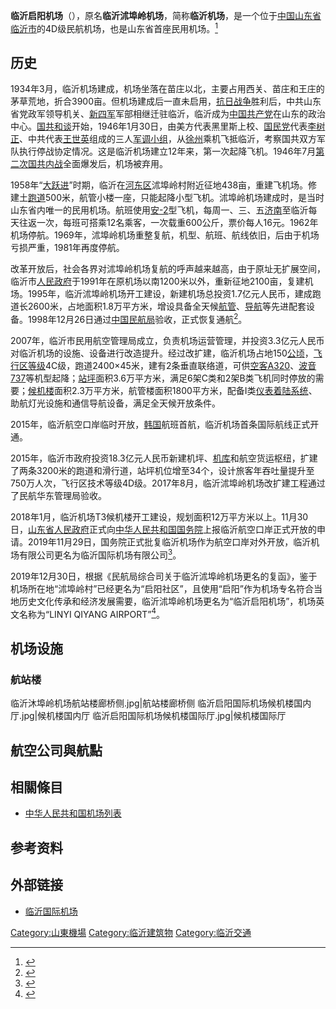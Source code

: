 {{noteTA
|G1 = Airport
|G2 = Unit
}}
{{Infobox airport
| name         = 临沂启阳机场
| nativename   = <small>Linyi Qiyang Airport</small>
| logo         = 
| photo        = 临沂启阳国际机场.jpg
| image-width  = 300px
| caption      = 航站楼及停车场
| IATA         = LYI
| ICAO         = ZSLY
| type         = 民用
| operator     = 临沂国际机场有限公司
| city-served  = [[山东省|山东]][[临沂市|临沂]]
| location     = {{CHN}}[[山东省|山东省]][[临沂市|临沂市]]
| opened       = {{start date|1958}}
| closed       = <!-- {{end date|YYYY|MM|DD}} -->
| passenger_services_ceased = <!-- {{end date|YYYY|MM|DD}} -->
| elevation-m  = 66.3
| metric-elev  = yes
| coordinates  = {{Coord|35|02|57|N|118|24|43|E|type:airport_region:CN|display=inline,title}}
| latd  =  35 | latm  = 02 | lats  = 57 | latNS  = N
| longd = 118 | longm = 24 | longs = 43 | longEW = E
| coordinates_region     = CN-37
| website                = {{URL|http://www.lyairport.net/}}
| pushpin_map            = China
| pushpin_mapsize        = 220
| pushpin_map_caption    = 機場在中國的位置
| pushpin_label          = LYI/ZSLY
| pushpin_label_position = left
| r1-number    = 01/19
| r1-length-m  = 3200
| r1-surface   = 混凝土
| metric-rwy   = yes
| stat-year    = 2018
| stat1-header = 客運量
| stat1-data   = 2,006,104人次
| stat2-header = 貨運量
| stat2-data   = 8,036.5噸
| stat3-header = 起降架次
| stat3-data   = 16,953 架次
| footnotes    = 參考資料：中國民用航空局<ref>{{Cite web |url=http://www.caac.gov.cn/XXGK/XXGK/TJSJ/201903/t20190305_194972.html |title=2018年民航机场生产统计公报 |access-date=2019-07-18 |archive-date=2021-12-14 |archive-url=https://web.archive.org/web/20211214080626/http://www.caac.gov.cn/XXGK/XXGK/TJSJ/201903/t20190305_194972.html |dead-url=no }}</ref>
}}
{{Location map many | China Shandong
| width = 300
| caption = 機場在山東省的位置
| alt = 機場在山東省的位置
| AlternativeMap = China Shandong location map.svg
| label1      = LYI/ZSLY
| position1   = right
| background1 = #FFFFDD
| mark1       = Airplane silhouette.svg
| mark1size   = 12
| lat1_deg    = 35  | lat1_min    =  02 | lat1_sec    =  57 | lat1_dir    =  N
| lon1_deg    = 118 | lon1_min    =  24 | lon1_sec    =  43 | lon1_dir    =  E
| label2      = 濟南
| position2   = right
| background2 = #FFFFDD
| mark2size   = 10
| lat2_deg    = 36  | lat2_min    = 38 | lat2_sec    = 00 | lat2_dir    = N
| lon2_deg    = 117 | lon2_min    = 01 | lon2_sec    = 00 | lon2_dir    = E
| label3      = 青島
| position3   = right
| background3 = #FFFFDD
| mark3size   = 10
| lat3_deg    = 36  | lat3_min    = 05 | lat3_dir    = N
| lon3_deg    = 120 | lon3_min    = 20 | lon3_dir    = E
}}
'''临沂启阳机场'''（{{airport codes|LYI|ZSLY|}}），原名'''临沂沭埠岭机场'''，简称'''临沂机场'''，是一个位于[[中国|中国]][[山东省|山东省]][[临沂市|临沂市]]的4D级民航机场，也是山东省首座民用机场。<ref>{{cite journal|title=机场简介|url=http://www.lyairport.net/Category_74/Index.aspx|language=zh-CN|journal=|access-date=2020-06-12|archive-date=2019-09-05|archive-url=https://web.archive.org/web/20190905234001/http://www.lyairport.net/Category_74/Index.aspx|dead-url=no}}</ref>

==历史==
1934年3月，临沂机场建成，机场坐落在苗庄以北，主要占用西关、苗庄和王庄的茅草荒地，折合3900亩。但机场建成后一直未启用，[[抗日战争|抗日战争]]胜利后，中共山东省党政军领导机关、[[新四军|新四军]]军部相继迁驻临沂，临沂成为[[中国共产党|中国共产党]]在山东的政治中心。[[国共和谈|国共和谈]]开始，1946年1月30日，由美方代表黑里斯上校、[[国民党|国民党]]代表[[李树正|李树正]]、中共代表[[王世英|王世英]]组成的三人[[军事调处执行部#第4执行小组|军调小组]]，从[[徐州|徐州]]乘机飞抵临沂，考察国共双方军队执行停战协定情况。这是临沂机场建立12年来，第一次起降飞机。1946年7月[[第二次国共内战|第二次国共内战]]全面爆发后，机场被弃用。

1958年“[[大跃进|大跃进]]”时期，临沂在[[河东区_(临沂市)|河东区]]沭埠岭村附近征地438亩，重建飞机场。修建土[[跑道|跑道]]500米，航管小楼一座，只能起降小型飞机。沭埠岭机场建成时，是当时山东省内唯一的民用机场。航班使用[[安-2|安-2]]型飞机，每周一、三、五[[济南|济南]]至临沂每天往返一次，每班可搭乘12名乘客，一次载重600公斤，票价每人16元。1962年机场停航。1969年，沭埠岭机场重整复航，机型、航班、航线依旧，后由于机场亏损严重，1981年再度停航。

改革开放后，社会各界对沭埠岭机场复航的呼声越来越高，由于原址无扩展空间，临沂市[[人民政府|人民政府]]于1991年在原机场以南1200米以外，重新征地2100亩，复建机场。1995年，临沂沭埠岭机场开工建设，新建机场总投资1.7亿元人民币，建成跑道长2600米，占地面积1.8万平方米，增设具备全天候[[航空交通管制|航管]]、[[导航|导航]]等先进配套设备。1998年12月26日通过[[中国民航局|中国民航局]]验收，正式恢复通航<ref>{{cite news |title=机场三迁放飞理想 |url=http://www.langya.cn/lyzk/wenhua/kaogu/201301/t20130112_162145.html |accessdate=2022-03-26 |publisher=琅琊新闻网 |date=2013-01-12 |archive-date=2014-01-07 |archive-url=https://web.archive.org/web/20140107024029/http://www.langya.cn/lyzk/wenhua/kaogu/201301/t20130112_162145.html }}</ref>。

2007年，临沂市民用航空管理局成立，负责机场运营管理，并投资3.3亿元人民币对临沂机场的设施、设备进行改造提升。经过改扩建，临沂机场占地150[[公顷|公顷]]，[[飞行区等级|飞行区等级]]4C级，跑道2400×45米，建有2条垂直联络道，可供[[空客A320|空客A320]]、[[波音737|波音737]]等机型起降；[[机坪|站坪]]面积3.6万平方米，满足6架C类和2架B类飞机同时停放的需要；[[候机楼|候机楼]]面积2.3万平方米，航管楼面积1800平方米，配备Ⅰ类[[仪表着陆系统|仪表着陆系统]]、助航灯光设施和通信导航设备，满足全天候开放条件。

2015年，临沂航空口岸临时开放，[[韩国|韩国]]航班首航，临沂机场首条国际航线正式开通。

2015年，临沂市政府投资18.3亿元人民币新建机坪、[[机库|机库]]和航空货运枢纽，扩建了两条3200米的跑道和滑行道，站坪机位增至34个，设计旅客年吞吐量提升至750万人次，飞行区技术等级4D级。2017年8月，临沂沭埠岭机场改扩建工程通过了民航华东管理局验收。

2018年1月，临沂机场T3候机楼开工建设，规划面积12万平方米以上。11月30日，[[山东省人民政府|山东省人民政府]]正式向[[中华人民共和国国务院|中华人民共和国国务院]]上报临沂航空口岸正式开放的申请。2019年11月29日，国务院正式批复临沂机场作为航空口岸对外开放，临沂机场有限公司更名为临沂国际机场有限公司<ref>{{cite news |author=樊凯 |title=更有国际范 临沂机场将更名临沂国际机场 |url=http://www.langya.cn/lyxw/jrgz/201801/t20180116_512846.html |accessdate=2022-03-26 |work=鲁南商报 |date=2018-01-16 |archive-date=2020-12-09 |archive-url=https://web.archive.org/web/20201209100604/http://www.langya.cn/lyxw/jrgz/201801/t20180116_512846.html }}</ref>。

2019年12月30日，根据《民航局综合司关于临沂沭埠岭机场更名的复函》，鉴于机场所在地“沭埠岭村”已经更名为“启阳社区”，且使用“启阳”作为机场专名符合当地历史文化传承和经济发展需要，临沂沭埠岭机场更名为“临沂启阳机场”，机场英文名称为“LINYI QIYANG AIRPORT”<ref>{{cite news |title=更名！临沂沭埠岭机场现更名为临沂启阳机场 |url=http://www.langya.cn/lyxw/jrgz/201912/t20191231_611352.html |accessdate=2022-03-26 |publisher=琅琊新闻网 |date=2019-12-30 |archive-date=2020-01-05 |archive-url=https://web.archive.org/web/20200105024147/http://www.langya.cn/lyxw/jrgz/201912/t20191231_611352.html }}</ref>。

==机场设施==
===航站楼===
<gallery>
临沂沐埠岭机场航站楼廊桥侧.jpg|航站楼廊桥侧
临沂启阳国际机场候机楼国内厅.jpg|候机楼国内厅
临沂启阳国际机场候机楼国际厅.jpg|候机楼国际厅
</gallery>

== 航空公司與航點 ==
{{Airport-dest-list
| {{flagicon|PRC}} [[中国联合航空|中国联合航空]]（KN）| [[北京大興國際機場|北京/大興]]
| {{flagicon|PRC}} [[中国东方航空|中国东方航空]]（MU）| [[北京大興國際機場|北京/大興]]、[[上海浦东国际机场|上海/浦东]]、[[杭州萧山国际机场|杭州]]
| {{flagicon|PRC}} [[上海航空|上海航空]]（FM）| [[上海浦东国际机场|上海/浦东]]
| {{flagicon|PRC}} [[中国国际航空|中国国际航空]]（CA）|  [[成都天府国际机场|成都/天府]]
| {{flagicon|PRC}} [[中国南方航空|中国南方航空]]（CZ）|  [[广州白云国际机场|广州]]、[[大连周水子国际机场|大连]]、[[贵阳龙洞堡国际机场|贵阳]]（經停[[武汉天河国际机场|武汉]]）
| {{flagicon|PRC}} [[重庆航空|重庆航空]]（CZ）| [[大连周水子国际机场|大连]]、[[重庆江北国际机场|重庆]]
| {{flagicon|PRC}} [[福州航空|福州航空]]（FU）| [[福州长乐国际机场|福州]]、[[天津滨海国际机场|天津]]
| {{flagicon|PRC}} [[深圳航空|深圳航空]]（ZH）| [[广州白云国际机场|广州]].、[[深圳宝安国际机场|深圳]]、[[沈阳桃仙国际机场|沈阳]]、[[哈尔滨太平国际机场|哈尔滨]]、[[西安咸阳国际机场|西安]]、[[温州龙湾国际机场|温州]]、[[宁波栎社国际机场|宁波]]
| {{flagicon|PRC}} [[首都航空|首都航空]]（JD）| [[桂林两江国际机场|桂林]]、[[海口美兰国际机场|海口]]
| {{flagicon|PRC}} [[长龙航空|长龙航空]]（GJ）| [[昆明长水国际机场|昆明]]、[[长春龙嘉国际机场|长春]]
| {{flagicon|PRC}} [[天津航空|天津航空]]（GS）| [[南通兴东国际机场|南通]]、[[呼和浩特白塔国际机场|呼和浩特]]
| {{flagicon|PRC}} [[昆明航空|昆明航空]]（KY）| [[长沙黄花国际机场|长沙]]
}}

== 相關條目 ==
* [[中华人民共和国机场列表|中华人民共和国机场列表]]

== 参考资料 ==
{{Commonscat|Linyi Qiyang International Airport}}
{{reflist}} 

== 外部链接 ==
* [http://www.caacnews.com.cn/1/5/201901/t20190101_1264005.html 临沂国际机场]{{Wayback|url=http://www.caacnews.com.cn/1/5/201901/t20190101_1264005.html |date=20201105162040 }}{{zh-cn}}

{{中华人民共和国机场}}

[[Category:山東機場|Category:山東機場]]
[[Category:临沂建筑物|Category:临沂建筑物]]
[[Category:临沂交通|Category:临沂交通]]